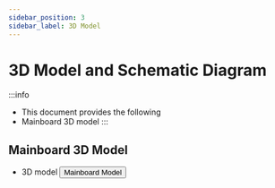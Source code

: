 ```yaml
---
sidebar_position: 3
sidebar_label: 3D Model
---
```


# 3D Model and Schematic Diagram

:::info
* This document provides the following
* Mainboard 3D model
:::

## Mainboard 3D Model

* 3D model
    <Button variant="contained" disableElevation component="a" rel="noopener" href="https://cdn.mellow.klipper.cn/STEP/CANBUS.zip">Mainboard Model</Button>
